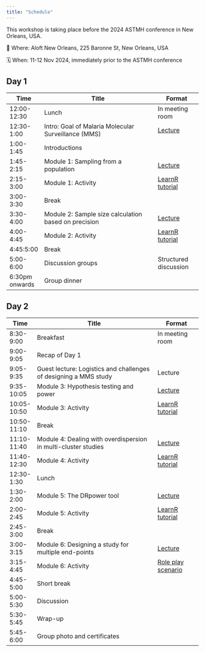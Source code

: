 ```yaml
---
title: "Schedule"
---
```


This workshop is taking place before the 2024 ASTMH conference in New Orleans, USA. 

📍 Where: Aloft New Orleans, 225 Baronne St, New Orleans, USA

🗓️ When: 11-12 Nov 2024, immediately prior to the ASTMH conference

## Day 1
| Time          | Title                                                       | Format                |
|---------------|-------------------------------------------------------------|-----------------------|
| 12:00-12:30   | Lunch                                                       | In meeting room       |
| 12:30-1:00    | Intro: Goal of Malaria Molecular Surveillance (MMS)                                       | [Lecture](slides/L0-intro.pdf)               |
| 1:00-1:45     | Introductions                                               |                       |
| 1:45-2:15     | Module 1: Sampling from a population                        | [Lecture](slides/L1-sampling_from_a_population.pdf)               |
| 2:15-3:00     | Module 1: Activity                                         | [LearnR tutorial](https://shiny.dide.ic.ac.uk/mms-sd-workshop/module1/)       |
| 3:00-3:30     | Break                                                |        |
| 3:30-4:00     | Module 2: Sample size calculation based on precision                    | [Lecture](slides/L2-sample_size_calculation_based_on_margin_of_error.pdf)       |
| 4:00-4:45     | Module 2: Activity                                           |  [LearnR tutorial](https://shiny.dide.ic.ac.uk/mms-sd-workshop/module2/)                     |
| 4:45:5:00     | Break               |                |
| 5:00-6:00     | Discussion groups                                                | Structured discussion |
| 6:30pm onwards   | Group dinner                                                      |                       |

## Day 2

| Time         | Title                                                         | Format                |
|--------------|---------------------------------------------------------------|-----------------------|
| 8:30-9:00    | Breakfast                                                     | In meeting room       |
| 9:00-9:05    | Recap of Day 1                                                |               |
| 9:05-9:35    | Guest lecture: Logistics and challenges of designing a MMS study | Lecture          |
| 9:35-10:05   | Module 3: Hypothesis testing and power                       | [Lecture](slides/L3-hypothesis_testing_and_power.pdf)              |
| 10:05-10:50  | Module 3: Activity                                          |  [LearnR tutorial](https://shiny.dide.ic.ac.uk/mms-sd-workshop/module3/)      |
| 10:50-11:10  | Break                      |                |
| 11:10-11:40  | Module 4: Dealing with overdispersion in multi-cluster studies              | [Lecture](slides/L4-dealing_with_overdispersion_in_multi-cluster_studies.pdf)               |
| 11:40-12:30  | Module 4: Activity                                           |   [LearnR tutorial](https://shiny.dide.ic.ac.uk/mms-sd-workshop/module4/)     |
| 12:30-1:30   | Lunch                                                    |  |
| 1:30-2:00    | Module 5: The DRpower tool                           | [Lecture](slides/L5-the_DRpower_tool.pdf)               |
| 2:00-2:45    | Module 5: Activity                 | [LearnR tutorial](https://shiny.dide.ic.ac.uk/mms-sd-workshop/module5/)               |
| 2:45-3:00    | Break                                                  |                       |
| 3:00-3:15    | Module 6: Designing a study for multiple end-points           | [Lecture](slides/L6-designing_a_study_for_multiple_endpoints.pdf)               |
| 3:15-4:45    | Module 6: Activity                                          | [Role play scenario](tutorials/module6/module6_scenarios.Rmd)              |
| 4:45-5:00    | Short break                                        |                       |
| 5:00-5:30    | Discussion                                        |                       |
| 5:30-5:45    | Wrap-up                                        |                       |
| 5:45-6:00    | Group photo and certificates                                       |                       |